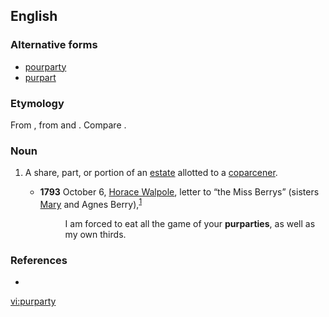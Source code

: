 ==English==

===Alternative forms===
* [[pourparty]]
* [[purpart]]

===Etymology===
From {{etyl|fro|en}} {{term|porpartie||lang=fro}}, from {{term|por||for|lang=fro}} and {{term|partie||a part|lang=fro}}. Compare {{etyl|fro|en}} {{term|purpart||a respective part|lang=fro}}.

===Noun===
{{en-noun|purparties}}

# {{context|legal|lang=en}} A share, part, or portion of an [[estate]] allotted to a [[coparcener]].
#* '''1793''' October 6, [[w:Horace Walpole, 4th Earl of Orford|Horace Walpole]], letter to “the Miss Berrys” (sisters [[w:Mary Berry (writer)|Mary]] and Agnes Berry),<sup>[http://books.google.com/books?id=fPkDAAAAQAAJ&amp;pg=PA493&amp;dq=purparties]</sup>
#*: I am forced to eat all the game of your '''purparties''', as well as my own thirds.

===References===
* {{R:Webster 1913}}
{{Webster 1913}}

[[vi:purparty]]